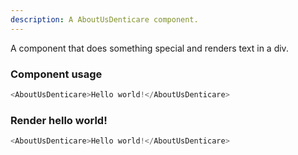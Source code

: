 ```yaml
---
description: A AboutUsDenticare component.
---
```



A component that does something special and renders text in a div.

### Component usage
```js
<AboutUsDenticare>Hello world!</AboutUsDenticare>
```

### Render hello world!

```js live
<AboutUsDenticare>Hello world!</AboutUsDenticare>
```
